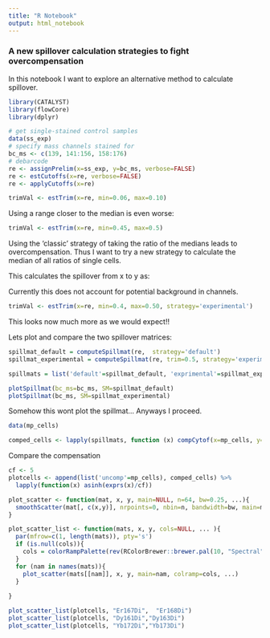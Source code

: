 ```yaml
---
title: "R Notebook"
output: html_notebook
---
```


### A new spillover calculation strategies to fight overcompensation

In this notebook I want to explore an alternative method to calculate spillover.


```r
library(CATALYST)
library(flowCore)
library(dplyr)
```

```r
# get single-stained control samples
data(ss_exp)
# specify mass channels stained for
bc_ms <- c(139, 141:156, 158:176)
# debarcode
re <- assignPrelim(x=ss_exp, y=bc_ms, verbose=FALSE)
re <- estCutoffs(x=re, verbose=FALSE)
re <- applyCutoffs(x=re)
```

```r
trimVal <- estTrim(x=re, min=0.06, max=0.10)
```
Using a range closer to the median is even worse:
```r
trimVal <- estTrim(x=re, min=0.45, max=0.5)
```

Using the 'classic' strategy of taking the ratio of the medians leads to overcompensation.
Thus I want to try a new strategy to calculate the median of all ratios of single cells.

This calculates the spillover from x to y as:

\begin{equation}
sm_{xy}= median(\frac{signal_y}{signal_x})

\end{equation}

Currently this does not account for potential background in channels.
```r
trimVal <- estTrim(x=re, min=0.4, max=0.50, strategy='experimental')
```

This looks now much more as we would expect!!

Lets plot and compare the two spillover matrices:

```r
spillmat_default = computeSpillmat(re,  strategy='default')
spillmat_experimental = computeSpillmat(re, trim=0.5, strategy='experimental')

spillmats = list('default'=spillmat_default, 'exprimental'=spillmat_experimental)

plotSpillmat(bc_ms=bc_ms, SM=spillmat_default)
plotSpillmat(bc_ms, SM=spillmat_experimental)
```

Somehow this wont plot the spillmat...
Anyways I proceed.

```r
data(mp_cells)

comped_cells <- lapply(spillmats, function (x) compCytof(x=mp_cells, y=x))

```

Compare the compensation

```r
cf <- 5
plotcells <- append(list('uncomp'=mp_cells), comped_cells) %>%
  lapply(function(x) asinh(exprs(x)/cf))

plot_scatter <- function(mat, x, y, main=NULL, n=64, bw=0.25, ...){
  smoothScatter(mat[, c(x,y)], nrpoints=0, nbin=n, bandwidth=bw, main=main, ...)
}

plot_scatter_list <- function(mats, x, y, cols=NULL, ... ){
  par(mfrow=c(1, length(mats)), pty='s')
  if (is.null(cols)){
    cols = colorRampPalette(rev(RColorBrewer::brewer.pal(10, "Spectral")))
  }
  for (nam in names(mats)){
    plot_scatter(mats[[nam]], x, y, main=nam, colramp=cols, ...)
  }
  
}

plot_scatter_list(plotcells, "Er167Di",  "Er168Di")
plot_scatter_list(plotcells, "Dy161Di","Dy163Di")
plot_scatter_list(plotcells, "Yb172Di","Yb173Di")
```

